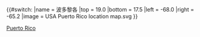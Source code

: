 {{#switch:{{{1}}}
|name   = 波多黎各
|top    =  19.0
|bottom =  17.5
|left   = -68.0
|right  = -65.2
|image  = USA Puerto Rico location map.svg
}}<noinclude>
{{Location map/Info}}
[[Category:美國地理位置圖模板|Puerto Rico]]
</noinclude>